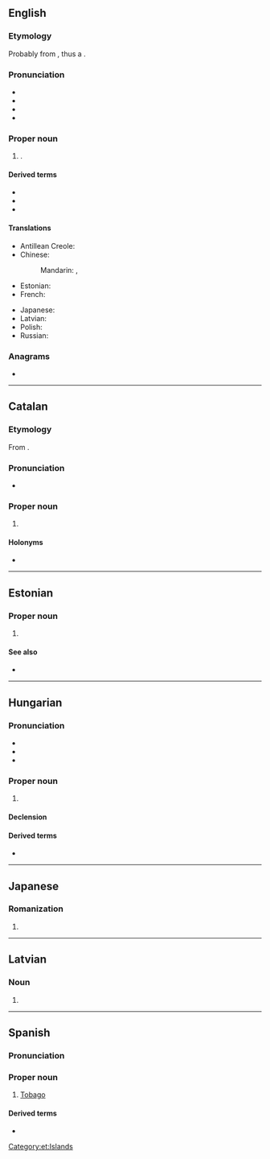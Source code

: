 {{also|Tobāgo}}
==English==

===Etymology===
Probably from {{der|en|es|tabaco||tobacco}}, thus a {{doublet|en|tobacco|nocap=1}}.

===Pronunciation===
* {{IPA|en|/təˈbeɪ.ɡəʊ/}}
* {{audio|en|LL-Q1860 (eng)-Vealhurl-Tobago.wav|Audio (UK)}}
* {{hyphenation|en|To|ba|go}}
* {{rhymes|en|eɪɡəʊ|s=3}}

===Proper noun===
{{wikipedia}}
{{en-proper noun}}

# {{place|en|island/and/ward|r/Caribbean|part of|c/Trinidad and Tobago}}.

====Derived terms====
* {{l|en|Tobagonian}}
* {{l|en|Little Tobago}}
* {{l|en|Tobago least gecko}}

====Translations====
{{trans-top|island of the Caribbean}}
* Antillean Creole: {{t|gcf|Tobago}}
* Chinese:
*: Mandarin: {{t|cmn|多巴哥島}}, {{t|cmn|多巴哥岛|tr=Duōbāgēdǎo}}
* Estonian: {{t|et|Tobago}}
* French: {{t+|fr|Tobago}}
{{trans-mid}}
* Japanese: {{t|ja|トバゴ島|tr=tobagotō}}
* Latvian: {{t|lv|Tobāgo|f}}
* Polish: {{t+|pl|Tobago|n}}
* Russian: {{t+|ru|Тоба́го|m}}
{{trans-bottom}}

===Anagrams===
* {{anagrams|en|a=abgoot|Bogota|Bogotá}}

----

==Catalan==

===Etymology===
From {{bor|ca|en|Tobago}}.

===Pronunciation===
* {{ca-IPA}}

===Proper noun===
{{ca-proper noun}}

# {{place|ca|island|reg/Caribbean|and part of the country of|c/Trinidad and Tobago|t=Tobago}}

====Holonyms====
* {{l|ca|Trinitat i Tobago}}

----

==Estonian==
{{wikipedia|lang=et}}

===Proper noun===
{{head|et|proper noun}}

# {{l|en|Tobago}}

====See also====
* {{l|et|Trinidad ja Tobago}}

[[Category:et:Islands]]

----

==Hungarian==
{{swp|lang=hu}}

===Pronunciation===
* {{hu-IPA|tobagó}}
* {{hyphenation|hu|To|ba|go}}
* {{rhymes|hu|ɡoː}}

===Proper noun===
{{head|hu|proper noun}}

# {{place|hu|island|r/Caribbean|part of the country [[Trinidad and Tobago]]|t1=Tobago|cat=Trinidad and Tobago}}

====Declension====
{{hu-infl-nom|Tobagó|o|n=sg}}{{hu-pos-tok|Tobagó|n=sg}}

====Derived terms====
* {{l|hu|Trinidad és Tobago}}

----

==Japanese==

===Romanization===
{{ja-romaji}}

# {{ja-romanization of|トバゴ}}

----

==Latvian==

===Noun===
{{head|lv|misspelling}}

# {{misspelling of|lv|Tobāgo}}

----

==Spanish==

===Pronunciation===
{{es-pr}}

===Proper noun===
{{es-proper noun|m}}

# [[#English|Tobago]]

====Derived terms====
* {{l|es|Trinidad y Tobago}}